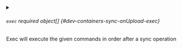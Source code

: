 

<PartialRestartContainer />



<details className="config-field" data-expandable="true">
<summary>

###### `exec` <span className="config-field-required" data-required="false">required</span> <span className="config-field-type">object[]</span> <span className="config-field-default"></span> <span className="config-field-enum"></span> {#dev-containers-sync-onUpload-exec}

Exec will execute the given commands in order after a sync operation

</summary>

<PartialExecreference />


</details>
